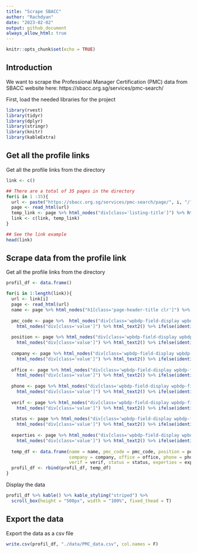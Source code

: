 ```yaml
---
title: "Scrape SBACC"
author: "Rachdyan"
date: "2023-02-02"
output: github_document
always_allow_html: true
---
```


```r
knitr::opts_chunk$set(echo = TRUE)
```

## Introduction

We want to scrape the Professional Manager Certification (PMC) data from SBACC website here: https://sbacc.org.sg/services/pmc-search/

First, load the needed libraries for the project

```r
library(rvest)
library(tidyr)
library(dplyr)
library(stringr)
library(knitr)
library(kableExtra)
```

## Get all the profile links

Get all the profile links from the directory

```r

link <- c()

## There are a total of 35 pages in the directory
for(i in 1 :35){
  url <- paste("https://sbacc.org.sg/services/pmc-search/page/", i, "/?wpbdp_view=search&dosrch=1&listingfields%5B11%5D&listingfields%5B1%5D", sep = "")
  page <- read_html(url)
  temp_link <- page %>% html_nodes("div[class='listing-title']") %>% html_nodes("a") %>% html_attr("href")
  link <- c(link, temp_link)
}

## See the link example
head(link)
```


## Scrape data from the profile link

Get all the profile links from the directory

```r
profil_df <- data.frame()

for(i in 1:length(link)){
  url <- link[i]
  page <- read_html(url)
  name <- page %>% html_nodes("h1[class='page-header-title clr']") %>%  html_text2()
  
  pmc_code <- page %>%  html_nodes("div[class='wpbdp-field-display wpbdp-field wpbdp-field-value field-display field-value wpbdp-field-pmc_code wpbdp-field-meta wpbdp-field-type-textfield wpbdp-field-association-meta  ']") %>% 
    html_nodes("div[class='value']") %>% html_text2() %>% ifelse(identical(., character(0)), NA, .)
  
  position <- page %>% html_nodes("div[class='wpbdp-field-display wpbdp-field wpbdp-field-value field-display field-value wpbdp-field-position wpbdp-field-meta wpbdp-field-type-textfield wpbdp-field-association-meta  ']") %>% 
    html_nodes("div[class='value']") %>% html_text2() %>% ifelse(identical(., character(0)), NA, .)
  
  company <- page %>% html_nodes("div[class='wpbdp-field-display wpbdp-field wpbdp-field-value field-display field-value wpbdp-field-company wpbdp-field-meta wpbdp-field-type-textarea wpbdp-field-association-meta  ']") %>% 
    html_nodes("div[class='value']") %>% html_text2() %>% ifelse(identical(., character(0)), NA, .)
  
  office <- page %>% html_nodes("div[class='wpbdp-field-display wpbdp-field wpbdp-field-value field-display field-value wpbdp-field-office wpbdp-field-meta wpbdp-field-type-textfield wpbdp-field-association-meta  ']") %>% 
    html_nodes("div[class='value']") %>% html_text2() %>% ifelse(identical(., character(0)), NA, .)
  
  phone <- page %>% html_nodes("div[class='wpbdp-field-display wpbdp-field wpbdp-field-value field-display field-value wpbdp-field-phone_number wpbdp-field-meta wpbdp-field-type-textfield wpbdp-field-association-meta  ']") %>% 
    html_nodes("div[class='value']") %>% html_text2() %>% ifelse(identical(., character(0)), NA, .)
  
  verif <- page %>% html_nodes("div[class='wpbdp-field-display wpbdp-field wpbdp-field-value field-display field-value wpbdp-field-pmc_verification wpbdp-field-meta wpbdp-field-type-radio wpbdp-field-association-meta  ']") %>% 
    html_nodes("div[class='value']") %>% html_text2() %>% ifelse(identical(., character(0)), NA, .)
  
  status <- page %>% html_nodes("div[class='wpbdp-field-display wpbdp-field wpbdp-field-value field-display field-value wpbdp-field-certification_status wpbdp-field-meta wpbdp-field-type-radio wpbdp-field-association-meta  ']") %>% 
    html_nodes("div[class='value']") %>% html_text2() %>% ifelse(identical(., character(0)), NA, .)
  
  experties <- page %>% html_nodes("div[class='wpbdp-field-display wpbdp-field wpbdp-field-value field-display field-value wpbdp-field-area_of_expertise wpbdp-field-meta wpbdp-field-type-textarea wpbdp-field-association-meta  ']") %>% 
    html_nodes("div[class='value']") %>% html_text2() %>% ifelse(identical(., character(0)), NA, .)
  
  temp_df <- data.frame(name = name, pmc_code = pmc_code, position = position, 
                        company = company, office = office, phone = phone, 
                        verif = verif, status = status, experties = experties)
  profil_df <- rbind(profil_df, temp_df)
}


```

Display the data

```r

profil_df %>% kable() %>% kable_styling("striped") %>%
  scroll_box(height = "500px", width = "100%", fixed_thead = T)

```

## Export the data

Export the data as a csv file

```r

write.csv(profil_df, "./data/PMC_data.csv", col.names = F)

```

